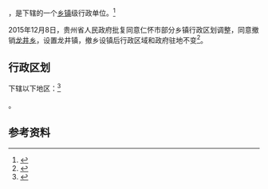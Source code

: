 {{中国乡级行政区|52/03/82/200/000}}

'''{{PAGENAMEBASE}}'''，是{{PRC admin/fullname|52/03/82/200/000|3}}下辖的一个[[乡镇|乡镇]]级行政单位。<ref>{{PRC admin/ref sgc|{{PRC admin/parent|52/03/82/200/000}}}}</ref>

2015年12月8日，贵州省人民政府批复同意仁怀市部分乡镇行政区划调整，同意撤销[[龙井乡_(仁怀市)|龙井乡]]，设置龙井镇，撤乡设镇后行政区域和政府驻地不变<ref>{{Cite web |url=http://www.gzgov.gov.cn/xxgk/newsgk/201512/t20151218_360489.html |title=省人民政府关于同意仁怀市部分乡镇行政区划调整的批复（黔府函〔2015〕294号） |access-date=2017-09-02 |archive-date=2017-09-03 |archive-url=https://web.archive.org/web/20170903035907/http://www.gzgov.gov.cn/xxgk/newsgk/201512/t20151218_360489.html |dead-url=no }}</ref>。

== 行政区划 ==

{{PAGENAMEBASE}}下辖以下地区：<ref>{{PRC admin/ref sgc|52/03/82/200/000}}</ref>

{{PRC admin/children|52/03/82/200/000}}。

== 参考资料 ==

{{reflist}}

{{行政区划小作品}}
{{PRC admin/navcat|52/03/82/200/000}}